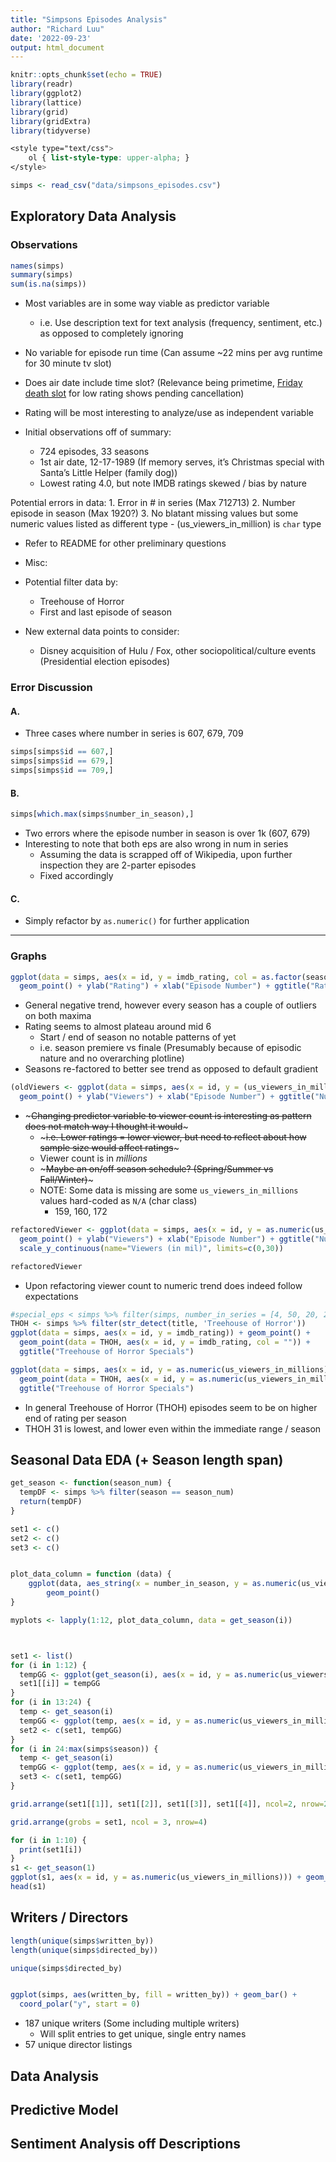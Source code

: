 ```yaml
---
title: "Simpsons Episodes Analysis"
author: "Richard Luu"
date: '2022-09-23'
output: html_document
---
```


```r
knitr::opts_chunk$set(echo = TRUE)
library(readr)
library(ggplot2)
library(lattice)
library(grid)
library(gridExtra)
library(tidyverse)
```

```css
<style type="text/css">
    ol { list-style-type: upper-alpha; }
</style>

```

```r
simps <- read_csv("data/simpsons_episodes.csv")
```

## Exploratory Data Analysis

### Observations

```r
names(simps)
summary(simps)
sum(is.na(simps))
```

- Most variables are in some way viable as predictor variable 
  - i.e. Use description text for text analysis (frequency, sentiment, etc.) as opposed to completely ignoring
- No variable for episode run time (Can assume ~22 mins per avg runtime for 30 minute tv slot)
- Does air date include time slot? (Relevance being primetime, [Friday death slot](https://en.wikipedia.org/wiki/Friday_night_death_slot) for low rating shows pending cancellation)
- Rating will be most interesting to analyze/use as independent variable

- Initial observations off of summary:
  - 724 episodes, 33 seasons
  - 1st air date, 12-17-1989 (If memory serves, it's Christmas special with Santa's Little Helper (family dog))
  - Lowest rating 4.0, but note IMDB ratings skewed / bias by nature
  
Potential errors in data:
1. Error in # in series (Max 712713)
2. Number episode in season (Max 1920?) 
3. No blatant missing values but some numeric values listed as different type 
  - (us_viewers_in_million) is `char` type


* Refer to README for other preliminary questions
  
- Misc:

- Potential filter data by:
  - Treehouse of Horror
  - First and last episode of season
- New external data points to consider:
  - Disney acquisition of Hulu / Fox, other sociopolitical/culture events (Presidential election episodes)

### Error Discussion

#### A.

- Three cases where number in series is 607, 679, 709

```r
simps[simps$id == 607,]
simps[simps$id == 679,]
simps[simps$id == 709,]
```

#### B.

```r
simps[which.max(simps$number_in_season),]
```
- Two errors where the episode number in season is over 1k (607, 679)
- Interesting to note that both eps are also wrong in num in series
  - Assuming the data is scrapped off of Wikipedia, upon further inspection they are 2-parter episodes
  - Fixed accordingly
  
#### C.
- Simply refactor by `as.numeric()` for further application


- - - 

### Graphs


```r
ggplot(data = simps, aes(x = id, y = imdb_rating, col = as.factor(season))) + 
  geom_point() + ylab("Rating") + xlab("Episode Number") + ggtitle("Rating vs Episode")
```

- General negative trend, however every season has a couple of outliers on both maxima
- Rating seems to almost plateau around mid 6
  - Start / end of season no notable patterns of yet 
  - i.e. season premiere vs finale (Presumably because of episodic nature and no overarching plotline)
- Seasons re-factored to better see trend as opposed to default gradient


```r
(oldViewers <- ggplot(data = simps, aes(x = id, y = (us_viewers_in_millions), col = as.factor(season))) + 
  geom_point() + ylab("Viewers") + xlab("Episode Number") + ggtitle("Num Viewers vs Episode"))
```

- ~~~Changing predictor variable to viewer count is interesting as pattern does not match way I thought it would~~~
  - ~~~i.e. Lower ratings = lower viewer, but need to reflect about how sample size would affect ratings~~~
  - Viewer count is in _millions_ 
  - ~~~Maybe an on/off season schedule? (Spring/Summer vs Fall/Winter)~~~
  - NOTE: Some data is missing are some `us_viewers_in_millions` values hard-coded as `N/A` (char class)
    - 159, 160, 172


```r
refactoredViewer <- ggplot(data = simps, aes(x = id, y = as.numeric(us_viewers_in_millions), col = as.factor(season))) + 
  geom_point() + ylab("Viewers") + xlab("Episode Number") + ggtitle("Num Viewers vs Episode") +
  scale_y_continuous(name="Viewers (in mil)", limits=c(0,30))

refactoredViewer
```

- Upon refactoring viewer count to numeric trend does indeed follow expectations

```r
#special_eps < simps %>% filter(simps, number_in_series = [4, 50, 20, 203])
THOH <- simps %>% filter(str_detect(title, 'Treehouse of Horror'))
ggplot(data = simps, aes(x = id, y = imdb_rating)) + geom_point() +
  geom_point(data = THOH, aes(x = id, y = imdb_rating, col = "")) + 
  ggtitle("Treehouse of Horror Specials")

ggplot(data = simps, aes(x = id, y = as.numeric(us_viewers_in_millions))) + geom_point() +
  geom_point(data = THOH, aes(x = id, y = as.numeric(us_viewers_in_millions), col = "")) + 
  ggtitle("Treehouse of Horror Specials")


```
- In general Treehouse of Horror (THOH) episodes seem to be on higher end of rating per season
- THOH 31 is lowest, and lower even within the immediate range / season

## Seasonal Data EDA  (+ Season length span)

```r
get_season <- function(season_num) {
  tempDF <- simps %>% filter(season == season_num)
  return(tempDF)
}

set1 <- c()
set2 <- c()
set3 <- c()


plot_data_column = function (data) {
    ggplot(data, aes_string(x = number_in_season, y = as.numeric(us_viewers_in_millions))) +
        geom_point()
}

myplots <- lapply(1:12, plot_data_column, data = get_season(i))



set1 <- list()
for (i in 1:12) {
  tempGG <- ggplot(get_season(i), aes(x = id, y = as.numeric(us_viewers_in_millions))) + geom_point()
  set1[[i]] = tempGG
}
for (i in 13:24) {
  temp <- get_season(i)
  tempGG <- ggplot(temp, aes(x = id, y = as.numeric(us_viewers_in_millions))) + geom_point()
  set2 <- c(set1, tempGG)  
}
for (i in 24:max(simps$season)) {
  temp <- get_season(i)
  tempGG <- ggplot(temp, aes(x = id, y = as.numeric(us_viewers_in_millions))) + geom_point()
  set3 <- c(set1, tempGG)
}

grid.arrange(set1[[1]], set1[[2]], set1[[3]], set1[[4]], ncol=2, nrow=2)

grid.arrange(grobs = set1, ncol = 3, nrow=4)

for (i in 1:10) {
  print(set1[i])
}
s1 <- get_season(1)
ggplot(s1, aes(x = id, y = as.numeric(us_viewers_in_millions))) + geom_point()
head(s1)
```



## Writers / Directors

```r
length(unique(simps$written_by))
length(unique(simps$directed_by))

unique(simps$directed_by)


ggplot(simps, aes(written_by, fill = written_by)) + geom_bar() +
  coord_polar("y", start = 0)


```

- 187 unique writers (Some including multiple writers)
  - Will split entries to get unique, single entry names
- 57 unique director listings 

## Data Analysis

## Predictive Model

## Sentiment Analysis off Descriptions
